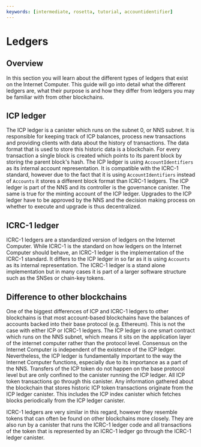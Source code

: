 ```yaml
---
keywords: [intermediate, rosetta, tutorial, accountidentifier]
---
```


# Ledgers

## Overview
In this section you will learn about the different types of ledgers that exist on the Internet Computer. This guide will go into detail what the different ledgers are, what their purpose is and how they differ from ledgers you may be familiar with from other blockchains. 

## ICP ledger
The ICP ledger is a canister which runs on the subnet 0, or NNS subnet. It is responsible for keeping track of ICP balances, process new transactions and providing clients with data about the history of transactions. The data format that is used to store this historic data is a blockchain. For every transaction a single block is created which points to its parent block by storing the parent block's hash.
The ICP ledger is using `AccountIdentifiers` as its internal account representation. It is compatible with the ICRC-1 standard, however due to the fact that it is using `AccountIdentifiers` instead of `Accounts` it stores a different block format than ICRC-1 ledgers. The ICP ledger is part of the NNS and its controller is the governance canister. The same is true for the minting account of the ICP ledger. 
Upgrades to the ICP ledger have to be approved by the NNS and the decision making process on whether to execute and upgrade is thus decentralized. 

## ICRC-1 ledger
ICRC-1 ledgers are a standardized version of ledgers on the Internet Computer. While ICRC-1 is the standard on how ledgers on the Internet Computer should behave, an ICRC-1 ledger is the implementation of the ICRC-1 standard. It differs to the ICP ledger in so far as it is using `Accounts` as its internal representation. 
The ICRC-1 ledger is a stand alone implementation but in many cases it is part of a larger software structure such as the SNSes or chain-key tokens. 

## Difference to other blockchains
One of the biggest differences of ICP and ICRC-1 ledgers to other blockchains is that most account-based blockchains have the balances of accounts backed into their base protocol (e.g. Ethereum). This is not the case with either ICP or ICRC-1 ledgers. 
The ICP ledger is one smart contract which runs on the NNS subnet, which means it sits on the application layer of the internet computer rather than the protocol level. Consensus on the Internet Computer is independent of the existence of the ICP ledger. Nevertheless, the ICP ledger is fundamentally important to the way the Internet Computer functions, especially due to its importance as a part of the NNS. 
Transfers of the ICP token do not happen on the base protocol level but are only confined to the canister running the ICP ledger. All ICP token transactions go through this canister. Any information gathered about the blockchain that stores historic ICP token transactions originate from the ICP ledger canister. This includes the ICP index canister which fetches blocks periodically from the ICP ledger canister. 

ICRC-1 ledgers are very similar in this regard, however they resemble tokens that can often be found on other blockchains more closely. They are also run by a canister that runs the ICRC-1 ledger code and all transactions of the token that is represented by an ICRC-1 ledger go through the ICRC-1 ledger canister. 


